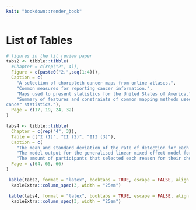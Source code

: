 ```yaml
---
knit: "bookdown::render_book"
---
```


# List of Tables {-}

```r
# figures in the lit review paper
tabs2 <- tibble::tibble(
  #Chapter = c(rep("2", 4)),
  Figure = c(paste0("2.",seq(1:4))),
  Caption = c(
    "A selection of choropleth cancer maps from online atlases.",
    "Common measures for reporting cancer information.",
    "Maps used to present statistics for the United States of America.",
    "Summary of features and constraints of common mapping methods used to display
cancer statistics."),
  Page = c(17, 19, 24, 32)
)

tabs4 <- tibble::tibble(
  Chapter = c(rep("4", 3)),
  Table = c("I (1)", "II (2)", "III (3)"),
  Caption = c(
    "The mean and standard deviation of the rate of detection for each trend model, calculated for the choropleth and hexagon tile map displays.",
    "The model output for the generalised linear mixed effect model for detection rate.",
    "The amount of participants that selected each reason for their choice of plot when looking at each trend model shown in Choropleth and Hexagon Tile maps."),
  Page = c(64, 65, 66)
)
```


```r
 kable(tabs2, format = "latex", booktabs = TRUE, escape = FALSE, align = "rrlr") %>% 
  kableExtra::column_spec(3, width = "25em")
```

```r
 kable(tabs4, format = "latex", booktabs = TRUE, escape = FALSE, align = "rrlr") %>% 
  kableExtra::column_spec(3, width = "25em")
```

